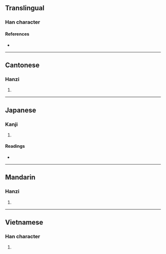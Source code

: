 {{character info}}
==Translingual==

===Han character===
{{Han char|rn=61|rad=心|as=14|sn=17|four=93021|canj=PJPN|ids=⿰忄寧}}

====References====
* {{Han ref|kx=0407.120|dkj=11395|dj=0748.060|hdz=42365.110|uh=61E7|ud=25063|bh=ECE2|bd=60642}}

----

==Cantonese==

===Hanzi===
{{yue-hanzi|jyut=[[no6]]|y=no6}}

# {{rfdef|yue|sort=心14}}

----

==Japanese==

===Kanji===
{{ja-kanji|grade=|rs=心14}}

# {{rfdef|ja|sort=心14}}

====Readings====
* {{ja-readings|on=[[だ]] (da), [[じゅ]] (ju), [[ぜん]] (zen)|kun=[[よわい]] (yowai)}}

----

==Mandarin==
{{zh-forms|s=㤖}}

===Hanzi===
{{cmn-hanzi|pin=[[nuò]] ([[nuo4]])|wg=no<sup>4</sup>}}

# {{rfdef|cmn|sort=心14}}

----

==Vietnamese==

===Han character===
{{vi-readings|reading=nạnh|rs=心14}}

# {{rfdef|vi|sort=心14}}